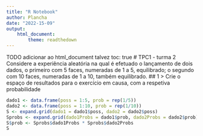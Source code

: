 ```yaml
---
title: "R Notebook"
author: Plancha
date: "2022-15-09"
output:
    html_document:
        theme: readthedown
---
```

TODO adicionar ao html_document talvez toc: true
# TPC1 - turma 2
Considere a experiência aleatória na qual é efetuado o lançamento de dois dados, o primeiro com 5 faces, numeradas de 1 a 5, equilibrado; o segundo com 10 faces, numeradas de 1 a 10, também equilibrado.
## 1
> Crie o espaço de resultados para o exercício em causa, com a respetiva probabilidade
```r
dado1 <- data.frame(poss = 1:5, prob = rep(1/5))
dado2 <- data.frame(poss = 1:10, prob = rep(1/10))
S <- expand.grid(dado1 = dado1$poss, dado2 = dado2$poss)
Sprobs <- expand.grid(dado1Probs = dado1$prob, dado2Probs = dado2$prob)
S$prob <- Sprobs$dado1Probs * Sprobs$dado2Probs
S
```
